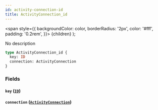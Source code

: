 ```yaml
---
id: activity-connection-id
title: ActivityConnection_id
---
```


<span
style={{
      backgroundColor: color,
      borderRadius: '2px',
      color: '#fff',
      padding: '0.2rem',
    }}>
{children}
</span>
);

No description

```graphql
type ActivityConnection_id {
  key: ID
  connection: ActivityConnection
}
```

### Fields

#### `key` ([`ID`](/v1/scalars/id))

#### `connection` ([`ActivityConnection`](/v1/objects/activity-connection))
